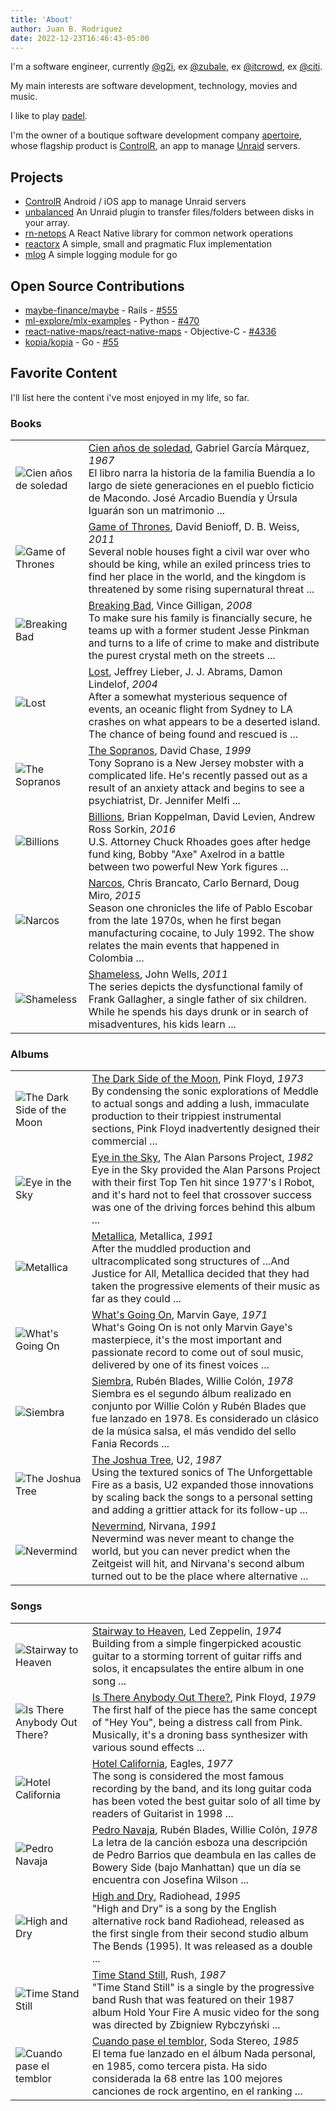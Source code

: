 ```yaml
---
title: 'About'
author: Juan B. Rodriguez
date: 2022-12-23T16:46:43-05:00
---
```





I'm a software engineer, currently [@g2i](https://www.g2i.co/), ex [@zubale](https://www.zubale.com/), ex [@itcrowd](https://www.itcrowd.dev), ex [@citi](https://www.citi.com/).

My main interests are software development, technology, movies and music.

I like to play [padel](https://en.wikipedia.org/wiki/Padel).

I'm the owner of a boutique software development company [apertoire](https://www.apertoire.com), whose flagship product is [ControlR](https://www.apertoire.com/controlr), an app to manage [Unraid](https://unraid.net/) servers.

## Projects

- [ControlR](https://www.apertoire.com/controlr) Android / iOS app to manage Unraid servers
- [unbalanced](https://github.com/jbrodriguez/unbalance) An Unraid plugin to transfer files/folders between disks in your array.
- [rn-netops](https://github.com/jbrodriguez/rn-netops) A React Native library for common network operations
- [reactorx](https://github.com/jbrodriguez/reactorx/) A simple, small and pragmatic Flux implementation
- [mlog](https://github.com/jbrodriguez/mlog) A simple logging module for go

## Open Source Contributions

- [maybe-finance/maybe](https://github.com/maybe-finance/maybe/) - Rails - [#555](https://github.com/maybe-finance/maybe/pull/555)
- [ml-explore/mlx-examples](https://github.com/ml-explore/mlx-examples/) - Python - [#470](https://github.com/ml-explore/mlx-examples/pull/470)
- [react-native-maps/react-native-maps](https://github.com/react-native-maps/react-native-maps/) - Objective-C - [#4336](https://github.com/react-native-maps/react-native-maps/pull/4336)
- [kopia/kopia](https://github.com/kopia/kopia/) - Go - [#55](https://github.com/kopia/kopia/pull/55)

## Favorite Content

I'll list here the content i've most enjoyed in my life, so far.

### Books

<table class="prose-td:align-middle">
    <tbody>
    <tr>
        <td>
            <Image src={cien} alt="Cien años de soledad" />
        </td>
        <td>
        <a href="https://es.wikipedia.org/wiki/Cien_a%C3%B1os_de_soledad">Cien años de soledad</a>, Gabriel García Márquez, <i>1967</i><br />
        El libro narra la historia de la familia Buendía a lo largo de siete generaciones en el pueblo ficticio de Macondo. José Arcadio Buendía y Úrsula Iguarán son un matrimonio ...
        </td>
    </tr>
    <tr>
        <td>
            <Image src={got} alt="Game of Thrones" />
        </td>
        <td>
        <a href="(https://en.wikipedia.org/wiki/Game_of_Thrones">Game of Thrones</a>, David Benioff, D. B. Weiss, <i>2011</i><br />
        Several noble houses fight a civil war over who should be king, while an exiled princess tries to find her place in the world, and the kingdom is threatened by some rising supernatural threat ...
        </td>
    </tr>
    <tr>
        <td>
            <Image src={breaking} alt="Breaking Bad" />
        </td>
        <td>
        <a href="https://en.wikipedia.org/wiki/Breaking_Bad">Breaking Bad</a>, Vince Gilligan, <i>2008</i><br />
        To make sure his family is financially secure, he teams up with a former student Jesse Pinkman and turns to a life of crime to make and distribute the purest crystal meth on the streets ...
        </td>
    </tr>
    <tr>
        <td>
            <Image src={lost} alt="Lost" />
        </td>
        <td>
        <a href="https://en.wikipedia.org/wiki/Lost_(TV_series)">Lost</a>, Jeffrey Lieber, J. J. Abrams, Damon Lindelof, <i>2004</i><br />
        After a somewhat mysterious sequence of events, an oceanic flight from Sydney to LA crashes on what appears to be a deserted island. The chance of being found and rescued is ...
        </td>
    </tr>
    <tr>
        <td>
            <Image src={sopranos} alt="The Sopranos" />
        </td>
        <td>
        <a href="https://en.wikipedia.org/wiki/The_Sopranos">The Sopranos</a>, David Chase, <i>1999</i><br />
        Tony Soprano is a New Jersey mobster with a complicated life. He's recently passed out as a result of an anxiety attack and begins to see a psychiatrist, Dr. Jennifer Melfi ...
        </td>
    </tr>
    <tr>
        <td>
            <Image src={billions} alt="Billions" />
        </td>
        <td>
        <a href="https://en.wikipedia.org/wiki/Billions_(TV_series)">Billions</a>, Brian Koppelman, David Levien, Andrew Ross Sorkin, <i>2016</i><br />
        U.S. Attorney Chuck Rhoades goes after hedge fund king, Bobby "Axe" Axelrod in a battle between two powerful New York figures ...
        </td>
    </tr>
    <tr>
        <td>
            <Image src={narcos} alt="Narcos" />
        </td>
        <td>
        <a href="https://en.wikipedia.org/wiki/Narcos">Narcos</a>, Chris Brancato, Carlo Bernard, Doug Miro, <i>2015</i><br />
        Season one chronicles the life of Pablo Escobar from the late 1970s, when he first began manufacturing cocaine, to July 1992. The show relates the main events that happened in Colombia ...
        </td>
    </tr>
    <tr>
        <td>
            <Image src={shameless} alt="Shameless" />
        </td>
        <td>
        <a href="https://en.wikipedia.org/wiki/Shameless_(U.S._TV_series)">Shameless</a>, John Wells, <i>2011</i><br />
        The series depicts the dysfunctional family of Frank Gallagher, a single father of six children. While he spends his days drunk or in search of misadventures, his kids learn ...
        </td>
    </tr>
    </tbody>
</table>

### Albums

<table class="prose-td:align-middle">
    <tbody>
    <tr>
        <td>
            <Image src={dsotm} alt="The Dark Side of the Moon" />
        </td>
        <td>
        <a href="https://en.wikipedia.org/wiki/The_Dark_Side_of_the_Moon">The Dark Side of the Moon</a>, Pink Floyd, <i>1973</i><br />
        By condensing the sonic explorations of Meddle to actual songs and adding a lush, immaculate production to their trippiest instrumental sections, Pink Floyd inadvertently designed their commercial ...
        </td>
    </tr>
    <tr>
        <td>
            <Image src={eye} alt="Eye in the Sky" />
        </td>
        <td>
        <a href="https://en.wikipedia.org/wiki/Eye_in_the_Sky_(album)">Eye in the Sky</a>, The Alan Parsons Project, <i>1982</i><br />
        Eye in the Sky provided the Alan Parsons Project with their first Top Ten hit since 1977's I Robot, and it's hard not to feel that crossover success was one of the driving forces behind this album ...
        </td>
    </tr>
    <tr>
        <td>
            <Image src={metallica} alt="Metallica" />
        </td>
        <td>
        <a href="https://en.wikipedia.org/wiki/Metallica_(album)">Metallica</a>, Metallica, <i>1991</i><br />
        After the muddled production and ultracomplicated song structures of ...And Justice for All, Metallica decided that they had taken the progressive elements of their music as far as they could ...
        </td>
    </tr>
    <tr>
        <td>
            <Image src={whats} alt="What's Going On" />
        </td>
        <td>
        <a href="https://en.wikipedia.org/wiki/What%27s_Going_On_(Marvin_Gaye_album)">What's Going On</a>, Marvin Gaye, <i>1971</i><br />
        What's Going On is not only Marvin Gaye's masterpiece, it's the most important and passionate record to come out of soul music, delivered by one of its finest voices ...
        </td>
    </tr>
    <tr>
        <td>
            <Image src={siembra} alt="Siembra" />
        </td>
        <td>
        <a href="https://es.wikipedia.org/wiki/Siembra_(%C3%A1lbum)">Siembra</a>, Rubén Blades, Willie Colón, <i>1978</i><br />
        Siembra es el segundo álbum realizado en conjunto por Willie Colón y Rubén Blades que fue lanzado en 1978. Es considerado un clásico de la música salsa, el más vendido del sello Fania Records ...
        </td>
    </tr>
    <tr>
        <td>
            <Image src={joshua} alt="The Joshua Tree" />
        </td>
        <td>
        <a href="https://en.wikipedia.org/wiki/The_Joshua_Tree">The Joshua Tree</a>, U2, <i>1987</i><br />
        Using the textured sonics of The Unforgettable Fire as a basis, U2 expanded those innovations by scaling back the songs to a personal setting and adding a grittier attack for its follow-up ...
        </td>
    </tr>
    <tr>
        <td>
            <Image src={nevermind} alt="Nevermind" />
        </td>
        <td>
        <a href="https://en.wikipedia.org/wiki/Nevermind">Nevermind</a>, Nirvana, <i>1991</i><br />
        Nevermind was never meant to change the world, but you can never predict when the Zeitgeist will hit, and Nirvana's second album turned out to be the place where alternative ...
        </td>
    </tr>
    </tbody>
</table>

### Songs

<table class="prose-td:align-middle">
    <tbody>
    <tr>
        <td>
            <Image src={stairway} alt="Stairway to Heaven" />
        </td>
        <td>
        <a href="https://en.wikipedia.org/wiki/Stairway_to_Heaven">Stairway to Heaven</a>, Led Zeppelin, <i>1974</i><br />
        Building from a simple fingerpicked acoustic guitar to a storming torrent of guitar riffs and solos, it encapsulates the entire album in one song ...
        </td>
    </tr>
    <tr>
        <td>
            <Image src={thewall} alt="Is There Anybody Out There?" />
        </td>
        <td>
        <a href="https://en.wikipedia.org/wiki/Is_There_Anybody_Out_There%3F">Is There Anybody Out There?</a>, Pink Floyd, <i>1979</i><br />
        The first half of the piece has the same concept of "Hey You", being a distress call from Pink. Musically, it's a droning bass synthesizer with various sound effects ...
        </td>
    </tr>
    <tr>
        <td>
            <Image src={hotel} alt="Hotel California" />
        </td>
        <td>
        <a href="https://en.wikipedia.org/wiki/Hotel_California">Hotel California</a>, Eagles, <i>1977</i><br />
        The song is considered the most famous recording by the band, and its long guitar coda has been voted the best guitar solo of all time by readers of Guitarist in 1998 ...
        </td>
    </tr>
    <tr>
        <td>
            <Image src={siembra} alt="Pedro Navaja" />
        </td>
        <td>
        <a href="https://es.wikipedia.org/wiki/Pedro_Navaja">Pedro Navaja</a>, Rubén Blades, Willie Colón, <i>1978</i><br />
        La letra de la canción esboza una descripción de Pedro Barrios que deambula en las calles de Bowery Side (bajo Manhattan) que un día se encuentra con Josefina Wilson ...
        </td>
    </tr>
    <tr>
        <td>
            <Image src={high} alt="High and Dry" />
        </td>
        <td>
        <a href="https://en.wikipedia.org/wiki/High_and_Dry">High and Dry</a>, Radiohead, <i>1995</i><br />
        "High and Dry" is a song by the English alternative rock band Radiohead, released as the first single from their second studio album The Bends (1995). It was released as a double ...
        </td>
    </tr>
    <tr>
        <td>
            <Image src={time} alt="Time Stand Still" />
        </td>
        <td>
        <a href="https://en.wikipedia.org/wiki/Time_Stand_Still_(song)">Time Stand Still</a>, Rush, <i>1987</i><br />
        "Time Stand Still" is a single by the progressive band Rush that was featured on their 1987 album Hold Your Fire A music video for the song was directed by Zbigniew Rybczyński ...
        </td>
    </tr>
    <tr>
        <td>
            <Image src={nada} alt="Cuando pase el temblor" />
        </td>
        <td>
        <a href="https://es.wikipedia.org/wiki/Cuando_pase_el_temblor">Cuando pase el temblor</a>, Soda Stereo, <i>1985</i><br />
        El tema fue lanzado en el álbum Nada personal, en 1985, como tercera pista. Ha sido considerada la 68 entre las 100 mejores canciones de rock argentino, en el ranking ...
        </td>
    </tr>
    </tbody>
</table>